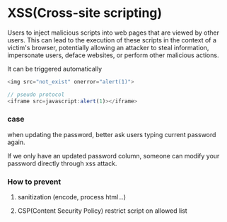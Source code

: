 # XSS(Cross-site scripting)

Users to inject malicious scripts into web pages that are viewed by other users. This can lead to the execution of these scripts in the context of a victim's browser, potentially allowing an attacker to steal information, impersonate users, deface websites, or perform other malicious actions.

It can be triggered automatically

```js
<img src="not_exist" onerror="alert(1)">

// pseudo protocol
<iframe src=javascript:alert(1)></iframe>
```

### case

when updating the password, better ask users typing current password again.

If we only have an updated password column, someone can modify your password directly through xss attack.

### How to prevent

1. sanitization (encode, process html...)

2. CSP(Content Security Policy) restrict script on allowed list
